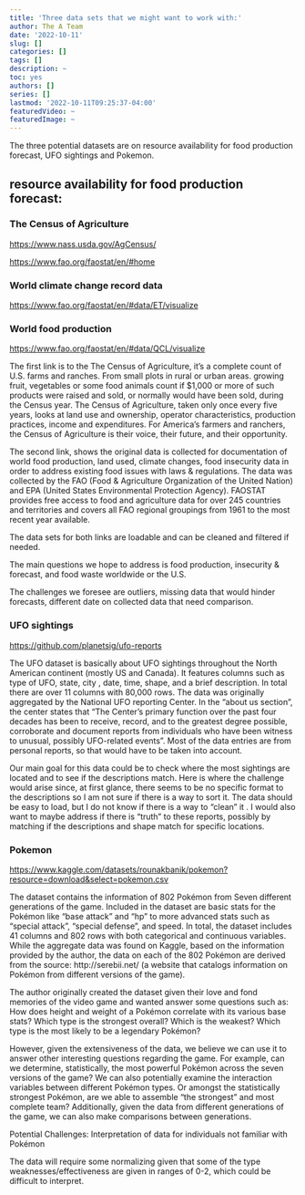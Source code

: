```yaml
---
title: 'Three data sets that we might want to work with:'
author: The A Team
date: '2022-10-11'
slug: []
categories: []
tags: []
description: ~
toc: yes
authors: []
series: []
lastmod: '2022-10-11T09:25:37-04:00'
featuredVideo: ~
featuredImage: ~
---
```

The three potential datasets are on  resource availability for food production forecast, UFO sightings and Pokemon.

## resource availability for food production forecast:

### The Census of Agriculture

[https://www.nass.usda.gov/AgCensus/](https://www.nass.usda.gov/AgCensus/)

[https://www.fao.org/faostat/en/#home](https://www.fao.org/faostat/en/#home)

### World climate change record data

[https://www.fao.org/faostat/en/#data/ET/visualize](https://www.fao.org/faostat/en/#data/ET/visualize)

### World food production

[https://www.fao.org/faostat/en/#data/QCL/visualize](https://www.fao.org/faostat/en/#data/QCL/visualize)

The first link is to the The Census of Agriculture, it's a complete count of U.S. farms and ranches. From small plots in rural or urban areas. growing fruit, vegetables or some food animals count if $1,000 or more of such products were raised and sold, or normally would have been sold, during the Census year. The Census of Agriculture, taken only once every five years, looks at land use and ownership, operator characteristics, production practices, income and expenditures. For America’s farmers and ranchers, the Census of Agriculture is their voice, their future, and their opportunity.

The second link, shows the original data is collected for documentation of world food production, land used, climate changes, food insecurity data in order to address existing food issues with laws & regulations. The data was collected by the FAO (Food & Agriculture Organization of the United Nation) and EPA (United States Environmental Protection Agency). FAOSTAT provides free access to food and agriculture data for over 245 countries and territories and covers all FAO regional groupings from 1961 to the most recent year available.

The data sets for both links are loadable and can be cleaned and filtered if needed. 

The main questions we hope to address is food production, insecurity & forecast, and food waste worldwide or the U.S.

The challenges we foresee are outliers, missing data that would hinder forecasts, different date on collected data that need comparison.


### UFO sightings

[https://github.com/planetsig/ufo-reports](https://github.com/planetsig/ufo-reports)

The UFO dataset is basically about UFO sightings throughout the North American continent (mostly US and Canada). It features columns such as type of UFO, state, city , date, time, shape, and a brief description. In total there are over 11 columns with 80,000 rows. The data was originally aggregated by the National UFO reporting Center. In the “about us section”, the center states that “The Center’s primary function over the past four decades has been to receive, record, and to the greatest degree possible, corroborate and document reports from individuals who have been witness to unusual, possibly UFO-related events”. Most of the data entries are from personal reports, so that would have to be taken into account.

Our main goal for this data could be to check where the most sightings are located and to see if the descriptions match. Here is where the challenge would arise since, at first glance, there seems to be no specific format to the descriptions so I am not sure if there is a way to sort it. The data should be easy to load, but I do not know if there is a way to “clean” it . I would also want to maybe address if there is “truth” to these reports, possibly by matching if the descriptions and shape match for specific locations.

### Pokemon

[https://www.kaggle.com/datasets/rounakbanik/pokemon?resource=download&select=pokemon.csv](https://www.kaggle.com/datasets/rounakbanik/pokemon?resource=download&select=pokemon.csv)

The dataset contains the information of 802 Pokémon from Seven different generations of the game. Included in the dataset are basic stats for the Pokémon like “base attack” and “hp” to more advanced stats such as “special attack”, “special defense”, and speed. In total, the dataset includes 41 columns and 802 rows with both categorical and continuous variables. While the aggregate data was found on Kaggle, based on the information provided by the author, the data on each of the 802 Pokémon are derived from the source: http://serebii.net/ (a website that catalogs information on Pokémon from different versions of the game).

The author originally created the dataset given their love and fond memories of the video game and wanted answer some questions such as:
How does height and weight of a Pokémon correlate with its various base stats?
Which type is the strongest overall? Which is the weakest?
Which type is the most likely to be a legendary Pokémon?

However, given the extensiveness of the data, we believe we can use it to answer other interesting questions regarding the game. For example, can we determine, statistically, the most powerful Pokémon across the seven versions of the game? We can also potentially examine the interaction variables between different Pokémon types. Or amongst the statistically strongest Pokémon, are we able to assemble “the strongest” and most complete team? Additionally, given the data from different generations of the game, we can also make comparisons between generations.

Potential Challenges:
Interpretation of data for individuals not familiar with Pokémon

The data will require some normalizing given that some of the type weaknesses/effectiveness are given in ranges of 0-2, which could be difficult to interpret.
